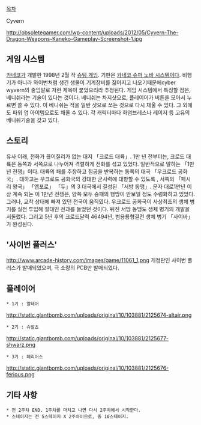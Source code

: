 [[목차]]

Cyvern

http://obsoletegamer.com/wp-content/uploads/2012/05/Cyvern-The-Dragon-Weapons-Kaneko-Gameplay-Screenshot-1.jpg


== 게임 시스템 ==
[[카네코]]가 개발한 1998년 2월 작 [[슈팅 게임]]. 기판은 [[카네코 슈퍼 노바 시스템]]이다. 비행기가 아니라 와이번처럼 생긴 생물이 기계장비를 짊어지고 나오기때문에cyber wyvern의 줄임말로 저런 제목이 붙었으리라 추정된다.
게임 시스템에서 특징할 점은, 베니쉬라는 기술이 있다는 것이다. 베니쉬는 차지샷으로, 플레이어가 버튼을 모아서 누르면 쏠 수 있다. 이 베니쉬는 적을 일반 샷으로 쏘는 것으로 다시 채울 수 있다. 그 외에도 파워 업 아이템으로도 채울 수 있다. 각 캐릭터마다 화염브레스나 레이저 등 고유의 베니쉬기술을 갖고 있다.

== 스토리 ==

유사 이래, 전화가 끊어질리가 없는 대지 「크로드 대륙」.
1만 년 전부터는, 크로드 대륙은 동쪽과 서쪽으로 나누어져 격렬하게 전화를 섞고 있었다. 일반적으로 말하는 「1만년 전쟁」이다.
대륙의 패를 주창하고 침공을 반복하는 동쪽의 대국 「우크로드 공화국」.
대하고는 우크로드 공화국의 강대한 군사력에 대항할 수 있도록 ,
서쪽의 「페시리 왕국」 「엡포로」 「두」의 3 대국에서 결성된 「서방 동맹」.
문자 대로1만년 이상 계속 되는 이 1만년 전쟁은, 양쪽 모두 승패의 행방이 안보일 정도 수렁화하고 있었다.
그러나, 교착 상태에 빠져 있던 전국이 움직였다.
우크로드 공화국이 사상최초의 생체 병기를 실전 투입해 절대인 전과를 들었던 것이다.
뒤진 서방 동맹도 생체 병기의 개발을 서둘렀다. 그리고 5년 후의 크로드달력 46494년, 범용룡형결전 생체 병기 「사이바」가 완성된다.

== '사이번 플러스' ==
http://www.arcade-history.com/images/game/11061_1.png
개정판인 사이번 플러스가 발매되었으며, 극 소량의 PCB만 발매되었다.

== 플레이어 ==
 * 1기 : 알테어
http://static.giantbomb.com/uploads/original/10/103881/2125674-altair.png

 * 2기 : 슈발츠
http://static.giantbomb.com/uploads/original/10/103881/2125677-shwarz.png

 * 3기 : 페리어스
http://static.giantbomb.com/uploads/original/10/103881/2125676-ferious.png

== 기타 사항 ==
 * 전 2주차 END. 1주차를 마치고 나면 다시 2주차에서 시작한다. 
 * 스테이지는 전 5스테이지 X 2주차이므로, 총 10스테이지.
